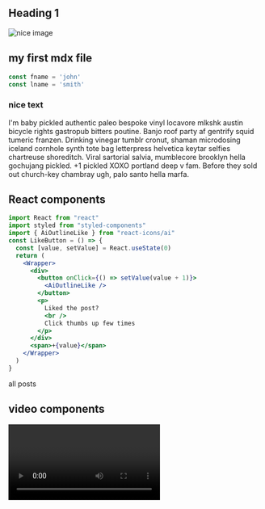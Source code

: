 
<section className="mdx-page">

# Heading 1

<div className="mdx-img">

![nice image](../assets/gatsby-1.png)

</div>

## my first mdx file

<div className="code">

```js
const fname = 'john'
const lname = 'smith'
```

</div>
<div className='nice-text'>
    <h3>nice text</h3>
    <FiInfo className="nice-text-icon"/>
        I'm baby pickled authentic paleo bespoke vinyl locavore mlkshk austin bicycle rights gastropub bitters poutine. Banjo roof party af gentrify squid tumeric franzen. Drinking vinegar tumblr cronut, shaman microdosing iceland cornhole synth tote bag letterpress helvetica keytar selfies chartreuse shoreditch. Viral sartorial salvia, mumblecore brooklyn hella gochujang pickled. +1 pickled XOXO portland deep v fam. Before they sold out church-key chambray ugh, palo santo hella marfa.
</div>

<h2>
    React components
</h2>
<Counter />

```jsx
import React from "react"
import styled from "styled-components"
import { AiOutlineLike } from "react-icons/ai"
const LikeButton = () => {
  const [value, setValue] = React.useState(0)
  return (
    <Wrapper>
      <div>
        <button onClick={() => setValue(value + 1)}>
          <AiOutlineLike />
        </button>
        <p>
          Liked the post?
          <br />
          Click thumbs up few times
        </p>
      </div>
      <span>+{value}</span>
    </Wrapper>
  )
}
```

<LikeButton/>

<Link to="/posts" className="btn center-btn">
all posts
</Link>

<h2>video components</h2>
<RegVideo/>

<Video />

<h2>Random Heading 2</h2>

<h2 title="true">another Random Heading 2</h2>

<h4>inline code</h4>

`console.log('hello world')`

<h4>blockquote</h4>

<blockquote display="default">
  I'm baby pickled authentic paleo bespoke vinyl locavore mlkshk austin bicycle rights gastropub bitters poutine.
</blockquote>

<blockquote display="info">
  I'm baby pickled authentic paleo bespoke vinyl locavore mlkshk austin bicycle rights gastropub bitters poutine.
</blockquote>

<blockquote display="warning">
  I'm baby pickled authentic paleo bespoke vinyl locavore mlkshk austin bicycle rights gastropub bitters poutine.
</blockquote>

<blockquote  >
  I'm baby pickled authentic paleo bespoke vinyl locavore mlkshk austin bicycle rights gastropub bitters poutine.
</blockquote>

#### Javascript
```js
// comments
const name = "john"
const channel = "coding addict"

function featuredProducts(data) {
  return data.filter(item => {
    return item.featured === true
  })
}
featuredProducts()
```

#### JSX
```jsx
import React from "react"

const Counter = () => {
  const [count, setCount] = React.useState(0)
  return (
    <section className="counter">
      <h4>show some love to MDX</h4>
      <h4>likes {count}</h4>
      <button className="btn btn-danger" onClick={() => setCount(count + 1)}>
        i like mdx
      </button>
    </section>
  )
}
export default Counter
```

#### HTML
```html
<h1>hello world</h1>
<p class="random">random text</p>
<section class="contact">
  <div class="title">
    <h1>contact us</h1>
  </div>
</section>
```

#### CSS
```css
max-width: 500px;
border-radius: var(--radius);
padding: 1rem 1.5rem;
background: var(--clr-grey-10);
text-align: center;
```
</section>
